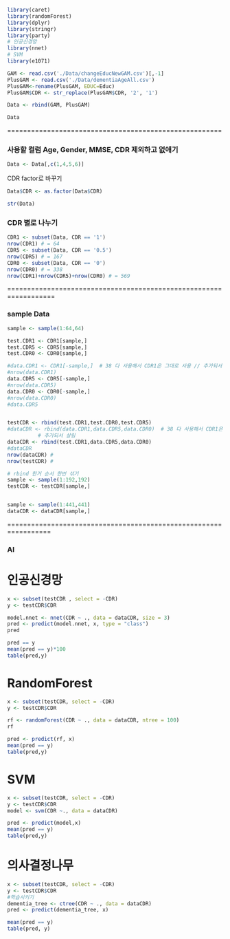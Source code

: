 ```r
library(caret)
library(randomForest)
library(dplyr)
library(stringr)
library(party)
# 인공신경망
library(nnet)
# SVM
library(e1071)
```

```r
GAM <- read.csv('./Data/changeEducNewGAM.csv')[,-1]
PlusGAM <- read.csv('./Data/dementiaAgeAll.csv')
PlusGAM<-rename(PlusGAM, EDUC=Educ)
PlusGAM$CDR <- str_replace(PlusGAM$CDR, '2', '1')
```

```r
Data <- rbind(GAM, PlusGAM)
```

```r
Data
```

======================================================

### 사용할 컬럼 Age, Gender, MMSE, CDR 제외하고 없애기

```r
Data <- Data[,c(1,4,5,6)]

```

CDR factor로 바꾸기

```r
Data$CDR <- as.factor(Data$CDR)
```

```r
str(Data)
```

### CDR 별로 나누기

```r
CDR1 <- subset(Data, CDR == '1')
nrow(CDR1) # = 64
CDR5 <- subset(Data, CDR == '0.5')
nrow(CDR5) # = 167
CDR0 <- subset(Data, CDR == '0')
nrow(CDR0) # = 338
nrow(CDR1)+nrow(CDR5)+nrow(CDR0) # = 569
```

==================================================================

### sample Data

```r
sample <- sample(1:64,64)

test.CDR1 <- CDR1[sample,]
test.CDR5 <- CDR5[sample,]
test.CDR0 <- CDR0[sample,]

#data.CDR1 <- CDR1[-sample,]  # 38 다 사용해서 CDR1은 그대로 사용 // 추가되서 살림  
#nrow(data.CDR1)
data.CDR5 <- CDR5[-sample,] 
#nrow(data.CDR5)
data.CDR0 <- CDR0[-sample,] 
#nrow(data.CDR0)
#data.CDR5


testCDR <- rbind(test.CDR1,test.CDR0,test.CDR5)
#dataCDR <- rbind(data.CDR1,data.CDR5,data.CDR0)  # 38 다 사용해서 CDR1은 그대로 사용 
          # 추가되서 살림 
dataCDR <- rbind(test.CDR1,data.CDR5,data.CDR0)
#dataCDR
nrow(dataCDR) #
nrow(testCDR) #

# rbind 한거 순서 한번 섞기
sample <- sample(1:192,192)
testCDR <- testCDR[sample,]


sample <- sample(1:441,441)
dataCDR <- dataCDR[sample,]

```

=================================================================

### AI

# 인공신경망

```r
x <- subset(testCDR , select = -CDR)
y <- testCDR$CDR
```

```r
model.nnet <- nnet(CDR ~ ., data = dataCDR, size = 3)
pred <- predict(model.nnet, x, type = "class")
pred
```

```r
pred == y
mean(pred == y)*100
table(pred,y)
```

# RandomForest

```r
x <- subset(testCDR, select = -CDR)
y <- testCDR$CDR
```

```r
rf <- randomForest(CDR ~ ., data = dataCDR, ntree = 100) 
rf
```

```r
pred <- predict(rf, x)
mean(pred == y)
table(pred,y)
```

# SVM

```r
x <- subset(testCDR, select = -CDR)
y <- testCDR$CDR
model <- svm(CDR ~., data = dataCDR)
```

```r
pred <- predict(model,x)
mean(pred == y)
table(pred,y)
```

# 의사결정나무

```r
x <- subset(testCDR, select = -CDR)
y <- testCDR$CDR
#학습시키기
dementia_tree <- ctree(CDR ~ ., data = dataCDR)
pred <- predict(dementia_tree, x)
```

```r
mean(pred == y)
table(pred, y)
```
